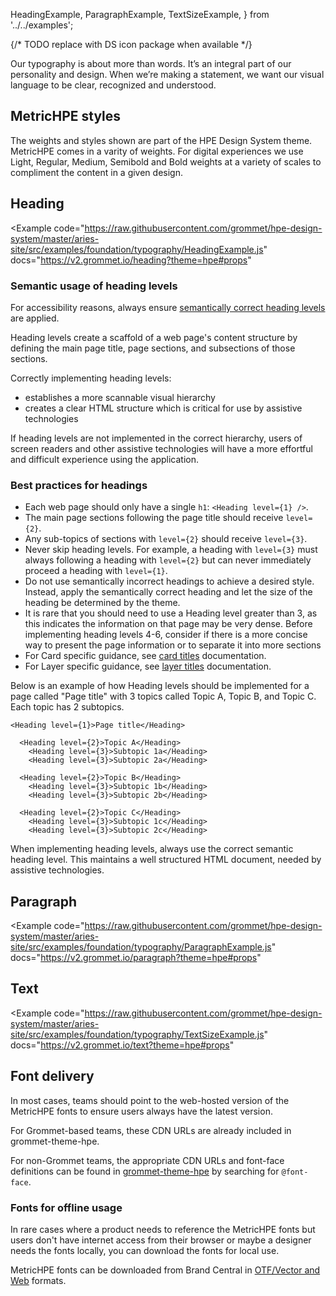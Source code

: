   HeadingExample,
  ParagraphExample,
  TextSizeExample,
} from '../../examples';

{/* TODO replace with DS icon package when available */}

Our typography is about more than words. It’s an integral part of our personality and design. When we’re making a statement, we want our visual language to be clear, recognized and understood.

## MetricHPE styles

The weights and styles shown are part of the HPE Design System theme. MetricHPE comes in a varity of weights. For digital experiences we use Light, Regular, Medium, Semibold and Bold weights at a variety of scales to compliment the content in a given design.

## Heading

<Example
  code="https://raw.githubusercontent.com/grommet/hpe-design-system/master/aries-site/src/examples/foundation/typography/HeadingExample.js"
  docs="https://v2.grommet.io/heading?theme=hpe#props"
>
  <HeadingExample />
</Example>

### Semantic usage of heading levels

For accessibility reasons, always ensure [semantically correct heading levels](https://developer.mozilla.org/en-US/docs/Web/HTML/Element/Heading_Elements#Usage_notes) are applied.

Heading levels create a scaffold of a web page's content structure by defining the main page title, page sections, and subsections of those sections.

Correctly implementing heading levels:

- establishes a more scannable visual hierarchy
- creates a clear HTML structure which is critical for use by assistive technologies

If heading levels are not implemented in the correct hierarchy, users of screen readers and other assistive technologies will have a more effortful and difficult experience using the application.

### Best practices for headings

- Each web page should only have a single `h1`: `<Heading level={1} />`.
- The main page sections following the page title should receive `level={2}`.
- Any sub-topics of sections with `level={2}` should receive `level={3}`.
- Never skip heading levels. For example, a heading with `level={3}` must always following a heading with `level={2}` but can never immediately proceed a heading with `level={1}`.
- Do not use semantically incorrect headings to achieve a desired style. Instead, apply the semantically correct heading and let the size of the heading be determined by the theme.
- It is rare that you should need to use a Heading level greater than 3, as this indicates the information on that page may be very dense. Before implementing heading levels 4-6, consider if there is a more concise way to present the page information or to separate it into more sections
- For Card specific guidance, see [card titles](/components/card#card-titles) documentation.
- For Layer specific guidance, see [layer titles](/components/layer#layer-titles) documentation.

Below is an example of how Heading levels should be implemented for a page called "Page title" with 3 topics called Topic A, Topic B, and Topic C. Each topic has 2 subtopics.

```
<Heading level={1}>Page title</Heading>

  <Heading level={2}>Topic A</Heading>
    <Heading level={3}>Subtopic 1a</Heading>
    <Heading level={3}>Subtopic 2a</Heading>

  <Heading level={2}>Topic B</Heading>
    <Heading level={3}>Subtopic 1b</Heading>
    <Heading level={3}>Subtopic 2b</Heading>

  <Heading level={2}>Topic C</Heading>
    <Heading level={3}>Subtopic 1c</Heading>
    <Heading level={3}>Subtopic 2c</Heading>

```

When implementing heading levels, always use the correct semantic heading level. This maintains a well structured HTML document, needed by assistive technologies.

## Paragraph

<Example
  code="https://raw.githubusercontent.com/grommet/hpe-design-system/master/aries-site/src/examples/foundation/typography/ParagraphExample.js"
  docs="https://v2.grommet.io/paragraph?theme=hpe#props"
>
  <ParagraphExample />
</Example>

## Text

<Example
  code="https://raw.githubusercontent.com/grommet/hpe-design-system/master/aries-site/src/examples/foundation/typography/TextSizeExample.js"
  docs="https://v2.grommet.io/text?theme=hpe#props"
>
  <TextSizeExample />
</Example>

## Font delivery

In most cases, teams should point to the web-hosted version of the MetricHPE fonts to ensure users always have the latest version.

For Grommet-based teams, these CDN URLs are already included in grommet-theme-hpe.

For non-Grommet teams, the appropriate CDN URLs and font-face definitions can be found in [grommet-theme-hpe](https://github.com/grommet/grommet-theme-hpe/blob/master/src/js/themes/hpe.js) by searching for `@font-face`.

### Fonts for offline usage

In rare cases where a product needs to reference the MetricHPE fonts but users don't have internet access from their browser or maybe a designer needs the fonts locally, you can download the fonts for local use.

MetricHPE fonts can be downloaded from Brand Central in [OTF/Vector and Web](https://brandcentral.hpe.com/brand-central/content/font#primary-external-font-metrichpe) formats.

